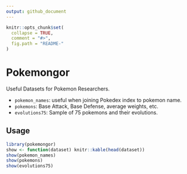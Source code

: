 ```yaml
---
output: github_document
---
```


<!-- README.md is generated from README.Rmd. Please edit that file -->

```r
knitr::opts_chunk$set(
  collapse = TRUE,
  comment = "#>",
  fig.path = "README-"
)
```


# Pokemongor

Useful Datasets for Pokemon Researchers.

- `pokemon_names`: useful when joining Pokedex index to pokemon name.
- `pokemons`: Base Attack, Base Defense, average weights, etc.
- `evolutions75`: Sample of 75 pokemons and their evolutions.

## Usage

```r
library(pokemongor)
show <- function(dataset) knitr::kable(head(dataset))
show(pokemon_names)
show(pokemons)
show(evolutions75)
```

